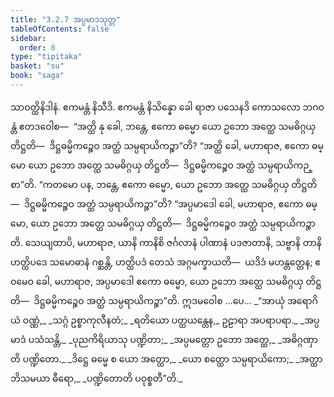 ```yaml
---
title: "3.2.7 အပ္ပမာဒသုတ္တ"
tableOfContents: false
sidebar:
  order: 8
type: "tipitaka"
basket: "su"
book: "saga"
---
```



<DynamicBreadcrumb />

<Division number="128" book="saga">

<Paragraph number="676" book="saga">
သာဝတ္ထိနိဒါနံ. ဧကမန္တံ နိသီဒိ. ဧကမန္တံ နိသိန္နော ခေါ ရာဇာ ပသေနဒိ ကောသလော ဘဂဝန္တံ ဧတဒဝေါစ—  “အတ္ထိ နု ခေါ, ဘန္တေ, ဧကော ဓမ္မော ယော ဥဘော အတ္ထေ သမဓိဂ္ဂယှ တိဋ္ဌတိ—  ဒိဋ္ဌဓမ္မိကဉ္စေဝ အတ္ထံ သမ္ပရာယိကဉ္စာ”တိ?
</Paragraph>

<Paragraph number="677" book="saga">
“အတ္ထိ ခေါ, မဟာရာဇ, ဧကော ဓမ္မော ယော ဥဘော အတ္ထေ သမဓိဂ္ဂယှ တိဋ္ဌတိ—  ဒိဋ္ဌဓမ္မိကဉ္စေဝ အတ္ထံ သမ္ပရာယိကဉ္စာ”တိ.
</Paragraph>

<Paragraph number="678" book="saga">
“ကတမော ပန, ဘန္တေ, ဧကော ဓမ္မော, ယော ဥဘော အတ္ထေ သမဓိဂ္ဂယှ တိဋ္ဌတိ—  ဒိဋ္ဌဓမ္မိကဉ္စေဝ အတ္ထံ သမ္ပရာယိကဉ္စာ”တိ?
</Paragraph>

<Paragraph number="679" book="saga">
“အပ္ပမာဒေါ ခေါ, မဟာရာဇ, ဧကော ဓမ္မော, ယော ဥဘော အတ္ထေ သမဓိဂ္ဂယှ တိဋ္ဌတိ—  ဒိဋ္ဌဓမ္မိကဉ္စေဝ အတ္ထံ သမ္ပရာယိကဉ္စာတိ. သေယျထာပိ, မဟာရာဇ, ယာနိ ကာနိစိ ဇင်္ဂလာနံ ပါဏာနံ ပဒဇာတာနိ, သဗ္ဗာနိ တာနိ ဟတ္ထိပဒေ သမောဓာနံ ဂစ္ဆန္တိ, ဟတ္ထိပဒံ တေသံ အဂ္ဂမက္ခာယတိ—  ယဒိဒံ မဟန္တတ္တေန; ဧဝမေဝ ခေါ, မဟာရာဇ, အပ္ပမာဒေါ ဧကော ဓမ္မော, ယော ဥဘော အတ္ထေ သမဓိဂ္ဂယှ တိဋ္ဌတိ—  ဒိဋ္ဌဓမ္မိကဉ္စေဝ အတ္ထံ သမ္ပရာယိကဉ္စာ”တိ. ဣဒမဝေါစ …ပေ…
</Paragraph>

<Paragraph number="680" type="verses" book="saga">
_“အာယုံ အရောဂိယံ ဝဏ္ဏံ,_  
_သဂ္ဂံ ဥစ္စာကုလီနတံ;_  
_ရတိယော ပတ္ထယန္တေန,_  
ဥဠာရာ အပရာပရာ._  

</Paragraph>

<Paragraph number="681" type="verses" book="saga">
_အပ္ပမာဒံ ပသံသန္တိ,_  
_ပုညကိရိယာသု ပဏ္ဍိတာ;_  
_အပ္ပမတ္တော ဥဘော အတ္ထေ,_  
_အဓိဂ္ဂဏှာတိ ပဏ္ဍိတော._  

</Paragraph>

<Paragraph number="682" type="verses" book="saga">
_ဒိဋ္ဌေ ဓမ္မေ စ ယော အတ္ထော,_  
_ယော စတ္ထော သမ္ပရာယိကော;_  
_အတ္ထာဘိသမယာ ဓီရော,_  
_ပဏ္ဍိတောတိ ပဝုစ္စတီ”တိ._
</Paragraph>
</Division>